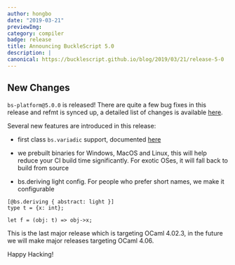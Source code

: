 ```yaml
---
author: hongbo
date: "2019-03-21" 
previewImg:
category: compiler
badge: release
title: Announcing BuckleScript 5.0
description: |
canonical: https://bucklescript.github.io/blog/2019/03/21/release-5-0
---
```


## New Changes

`bs-platform@5.0.0` is released! There are quite a few bug fixes in this
release  and refmt is synced up, a detailed list of changes is available
[here](https://github.com/BuckleScript/bucklescript/blob/master/Changes.md#500).


Several new features are introduced in this release:

- first class `bs.variadic` support, documented
  [here](/blog/feature-preview-variadic)

- we prebuilt binaries for Windows, MacOS and Linux, this will help reduce your
  CI build time significantly. For exotic OSes, it will fall back to build from
  source

- bs.deriving light config. For people who prefer short names, we make it
  configurable

```
[@bs.deriving { abstract: light }]
type t = {x: int};

let f = (obj: t) => obj->x;
```

This is the last major release which is targeting OCaml 4.02.3, in the future
we will make major releases targeting OCaml 4.06. 

Happy Hacking!
